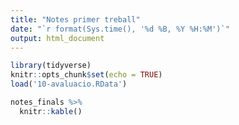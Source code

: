```yaml
---
title: "Notes primer treball"
date: "`r format(Sys.time(), '%d %B, %Y %H:%M')`"
output: html_document
---
```


```r
library(tidyverse)
knitr::opts_chunk$set(echo = TRUE)
load('10-avaluacio.RData')
```

```r

notes_finals %>%
  knitr::kable()
```
